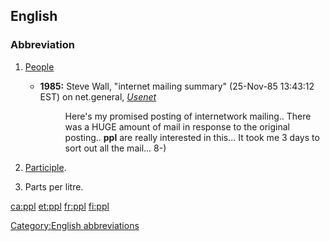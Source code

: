 {{also|PPL}}
==English==

===Abbreviation===
{{rfc-header|Abbreviation}}
{{head|en|abbreviation}}

# {{label|en|informal}} [[people|People]]
#* '''1985:''' Steve Wall, "internet mailing summary" (25-Nov-85 13:43:12 EST) on net.general, ''[[w:Usenet|Usenet]]''
#*: Here's my promised posting of internetwork mailing.. There was a HUGE amount of mail in response to the original posting.. '''ppl''' are really interested in this... It took me 3 days to sort out all the mail... 8-)
# {{label|en|linguistics}} [[participle|Participle]].
# Parts per litre.

[[Category:English abbreviations]]

[[ca:ppl]]
[[et:ppl]]
[[fr:ppl]]
[[fi:ppl]]